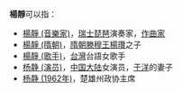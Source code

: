'''楊靜'''可以指：
* [[楊靜_(音樂家)|楊靜 (音樂家)]]，[[瑞士|瑞士]][[琵琶|琵琶]]演奏家，[[作曲家|作曲家]] 
* [[楊靜_(隋朝)|楊靜 (隋朝)]]，[[隋朝|隋朝]][[滕穆王|滕穆王]][[楊瓚|楊瓚]]之子
* [[楊靜_(歌手)|楊靜 (歌手)]]，[[台灣|台灣]]台語女歌手
* [[杨静_(演员)|杨静 (演员)]]，[[中国|中国]][[大陆|大陆]]女演员，[[于洋|于洋]]的妻子
* [[杨静_(1962年)|杨静 (1962年)]]，楚雄州政协主席
{{消歧义|J静|cat=二字杨姓人名消歧义}}